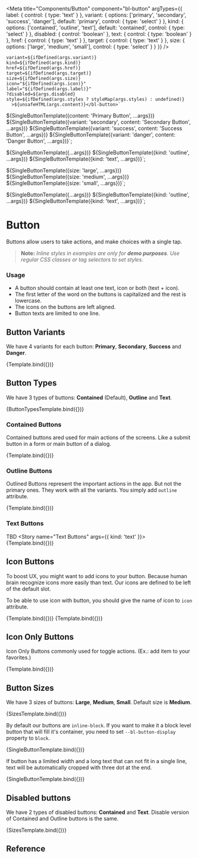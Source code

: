 
<Meta
  title="Components/Button"
  component="bl-button"
  argTypes={{
    label: {
      control: {
        type: 'text'
      }
    },
    variant: {
      options: ['primary', 'secondary', 'success', 'danger'],
      default: 'primary',
      control: { type: 'select' }
    },
    kind: {
      options: ['contained', 'outline', 'text'],
      default: 'contained',
      control: { type: 'select' }
    },
    disabled: {
      control: 'boolean'
    },
    text: {
      control: {
        type: 'boolean'
      }
    },
    href: {
       control: {
        type: 'text'
      }
    },
    target: {
       control: {
        type: 'text'
      }
    },
    size: {
      options: ['large', 'medium', 'small'],
      control: { type: 'select' }
    }
  }}
/>

    variant=${ifDefined(args.variant)}
    kind=${ifDefined(args.kind)}
    href=${ifDefined(args.href)}
    target=${ifDefined(args.target)}
    size=${ifDefined(args.size)}
    icon="${ifDefined(args.icon)}"
    label="${ifDefined(args.label)}"
    ?disabled=${args.disabled}
    style=${ifDefined(args.styles ? styleMap(args.styles) : undefined)}
      >${unsafeHTML(args.content)}</bl-button>`

${SingleButtonTemplate({content: 'Primary Button', ...args})}
${SingleButtonTemplate({variant: 'secondary', content: 'Secondary Button', ...args})}
${SingleButtonTemplate({variant: 'success', content: 'Success Button', ...args})}
${SingleButtonTemplate({variant: 'danger', content: 'Danger Button', ...args})}`;

${SingleButtonTemplate({...args})}
${SingleButtonTemplate({kind: 'outline', ...args})}
${SingleButtonTemplate({kind: 'text', ...args})}`;

${SingleButtonTemplate({size: 'large', ...args})}
${SingleButtonTemplate({size: 'medium', ...args})}
${SingleButtonTemplate({size: 'small', ...args})}`;

${SingleButtonTemplate({...args})}
${SingleButtonTemplate({kind: 'outline', ...args})}
${SingleButtonTemplate({kind: 'text', ...args})}`;

# Button

Buttons allow users to take actions, and make choices with a single tap.

> **Note:** *Inline styles in examples are only for **demo purposes**. Use regular CSS classes or tag selectors to set styles.*

### Usage

* A button should contain at least one text, icon or both (text + icon).
* The first letter of the word on the buttons is capitalized and the rest is lowercase.
* The icons on the buttons are left aligned.
* Button texts are limited to one line.

## Button Variants

We have 4 variants for each button: **Primary**, **Secondary**, **Success** and **Danger**.

<Canvas>
  <Story name="Variants">
    {Template.bind({})}
  </Story>
</Canvas>

## Button Types

We have 3 types of buttons: **Contained** (Default), **Outline** and **Text**.

<Canvas>
  <Story name="Types" args={{ content: 'Primary Button' }}>
    {ButtonTypesTemplate.bind({})}
  </Story>
</Canvas>

### Contained Buttons

Contained buttons ared used for main actions of the screens. Like a submit button in a form or main button of a dialog.

<Canvas>
  <Story name="Contained Buttons">
    {Template.bind({})}
  </Story>
</Canvas>

### Outline Buttons

Outlined Buttons represent the important actions in the app. But not the primary ones.
They work with all the variants. You simply add `outline` attribute.

<Canvas>
  <Story name="Outline Buttons" args={{ kind: 'outline' }}>
    {Template.bind({})}
  </Story>
</Canvas>

### Text Buttons
TBD
<Canvas>
  <Story name="Text Buttons" args={{ kind: 'text' }}>
    {Template.bind({})}
  </Story>
</Canvas>

## Icon Buttons

To boost UX, you might want to add icons to your button. Because human brain recognize icons more easily than text.
Our icons are defined to be left of the default slot.

To be able to use icon with button, you should give the name of icon to `icon` attribute.

<Canvas>
  <Story name="Icon Buttons" args={{ content: 'Save', icon: 'info' }}>
    {Template.bind({})}
  </Story>
</Canvas>

<Canvas>
  <Story name="Text Buttons With Icon" args={{ kind: 'text', href: "https://trendyol.com", content: 'Save', icon: 'info' }}>
    {Template.bind({})}
  </Story>
</Canvas>


## Icon Only Buttons

Icon Only Buttons commonly used for toggle actions. (Ex.: add item to your favorites.)

<Canvas>
  <Story name="Icon Only Buttons" args={{ content: '', label: 'Save', icon: 'info' }}>
    {Template.bind({})}
  </Story>
</Canvas>

## Button Sizes

We have 3 sizes of buttons: **Large**, **Medium**, **Small**. Default size is **Medium**.

<Canvas>
  <Story name="Button Sizes" args={{ content: 'Primary Button', icon: 'info' }}>
    {SizesTemplate.bind({})}
  </Story>
</Canvas>

By default our buttons are `inline-block`. If you want to make it a block level button that will fill it's container, you need to set `--bl-button-display` property to `block`.

<Canvas>
  <Story name="Block Level Buttons" args={{ content: 'Confirm', icon: 'info', styles: { '--bl-button-display': 'block' } }}>
    {SingleButtonTemplate.bind({})}
  </Story>
</Canvas>

If button has a limited width and a long text that can not fit in a single line, text will be automatically cropped with three dot at the end.

<Canvas>
  <Story name="Automatic clipping text" args={{ content: 'A very long text content', icon: 'info', styles: { '--bl-button-display': 'block', 'max-width': '150px' } }}>
    {SingleButtonTemplate.bind({})}
  </Story>
</Canvas>

## Disabled buttons

We have 2 types of disabled buttons: **Contained** and **Text**. Disable version of Contained and Outline buttons is the same.

<Canvas columns={1}>
  <Story name="Disabled buttons" args={{ disabled: true, content: 'Passive Button' }}>
    {SizesTemplate.bind({})}
  </Story>
</Canvas>


## Reference

<ArgsTable of="bl-button" />
